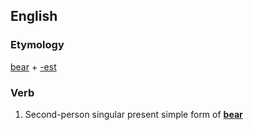 ==English==

===Etymology===
[[bear]] + [[-est]]

===Verb===
{{infl|en|verb form}}

# {{archaic}} Second-person singular present simple form of '''[[bear]]'''